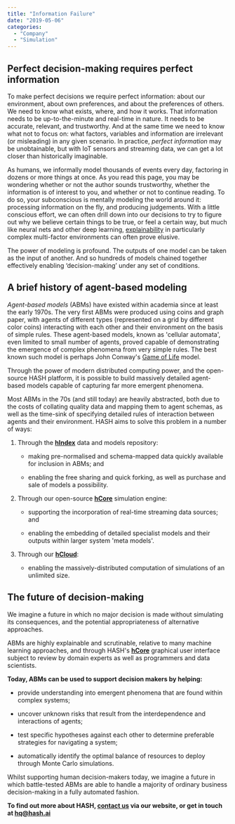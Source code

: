 ```yaml
---
title: "Information Failure"
date: "2019-05-06"
categories: 
  - "Company"
  - "Simulation"
---
```


## Perfect decision-making requires perfect information

To make perfect decisions we require perfect information: about our environment, about own preferences, and about the preferences of others. We need to know what exists, where, and how it works. That information needs to be up-to-the-minute and real-time in nature. It needs to be accurate, relevant, and trustworthy. And at the same time we need to know what not to focus on: what factors, variables and information are irrelevant (or misleading) in any given scenario. In practice, _perfect information_ may be unobtainable, but with IoT sensors and streaming data, we can get a lot closer than historically imaginable.

As humans, we informally model thousands of events every day, factoring in dozens or more things at once. As you read this page, you may be wondering whether or not the author sounds trustworthy, whether the information is of interest to you, and whether or not to continue reading. To do so, your subconscious is mentally modeling the world around it: processing information on the fly, and producing judgements. With a little conscious effort, we can often drill down into our decisions to try to figure out why we believe certain things to be true, or feel a certain way, but much like neural nets and other deep learning, [explainability](https://en.wikipedia.org/wiki/Explainable_artificial_intelligence) in particularly complex multi-factor environments can often prove elusive.

The power of modeling is profound. The outputs of one model can be taken as the input of another. And so hundreds of models chained together effectively enabling ‘decision-making’ under any set of conditions.

## A brief history of agent-based modeling

_Agent-based models_ (ABMs) have existed within academia since at least the early 1970s. The very first ABMs were produced using coins and graph paper, with agents of different types (represented on a grid by different color coins) interacting with each other and their environment on the basis of simple rules. These agent-based models, known as 'cellular automata', even limited to small number of agents, proved capable of demonstrating the emergence of complex phenomena from very simple rules. The best known such model is perhaps John Conway's [Game of Life](https://en.wikipedia.org/wiki/Conway%27s_Game_of_Life) model.

Through the power of modern distributed computing power, and the open-source HASH platform, it is possible to build massively detailed agent-based models capable of capturing far more emergent phenomena.

Most ABMs in the 70s (and still today) are heavily abstracted, both due to the costs of collating quality data and mapping them to agent schemas, as well as the time-sink of specifying detailed rules of interaction between agents and their environment. HASH aims to solve this problem in a number of ways:

1. Through the **[hIndex](https://hash.ai/platform/index)** data and models repository:
    - making pre-normalised and schema-mapped data quickly available for inclusion in ABMs; and
    
    - enabling the free sharing and quick forking, as well as purchase and sale of models a possibility.

3. Through our open-source **[hCore](https://hash.ai/platform/core)** simulation engine:
    - supporting the incorporation of real-time streaming data sources; and
    
    - enabling the embedding of detailed specialist models and their outputs within larger system 'meta models'.

5. Through our **[hCloud](https://hash.ai/platform/cloud)**:
    - enabling the massively-distributed computation of simulations of an unlimited size.

## The future of decision-making

We imagine a future in which no major decision is made without simulating its consequences, and the potential appropriateness of alternative approaches.

ABMs are highly explainable and scrutinable, relative to many machine learning approaches, and through HASH's **[hCore](https://hash.ai/platform/core)** graphical user interface subject to review by domain experts as well as programmers and data scientists.

**Today, ABMs can be used to support decision makers by helping:**

- provide understanding into emergent phenomena that are found within complex systems;

- uncover unknown risks that result from the interdependence and interactions of agents;

- test specific hypotheses against each other to determine preferable strategies for navigating a system;

- automatically identify the optimal balance of resources to deploy through Monte Carlo simulations.

Whilst supporting human decision-makers today, we imagine a future in which battle-tested ABMs are able to handle a majority of ordinary business decision-making in a fully automated fashion.

**To find out more about HASH, [contact us](https://hash.ai/contact) via our website, or get in touch at [hq@hash.ai](mailto:hq@hash.ai)**
